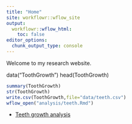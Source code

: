 ```yaml
---
title: "Home"
site: workflowr::wflow_site
output:
  workflowr::wflow_html:
    toc: false
editor_options:
  chunk_output_type: console
---
```


Welcome to my research website.

data("ToothGrowth")
head(ToothGrowth)

```r
summary(ToothGrowth)
str(ToothGrowth)
write.csv(ToothGrowth,file="data/teeth.csv")
wflow_open("analysis/teeth.Rmd")


```


* [Teeth growth analysis](teeth.html)

